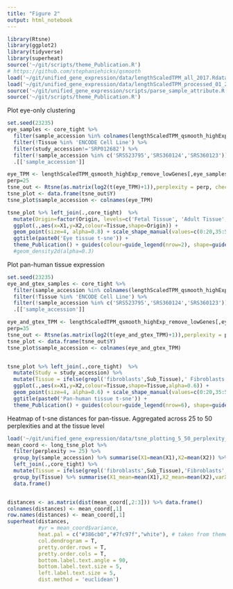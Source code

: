 ```yaml
---
title: "Figure 2"
output: html_notebook
---
```


```r
library(Rtsne)
library(ggplot2)
library(tidyverse)
library(superheat)
source('~/git/scripts/theme_Publication.R')
# https://github.com/stephaniehicks/qsmooth
load('~/git/unified_gene_expression/data/lengthScaledTPM_all_2017.Rdata')
load('~/git/unified_gene_expression/data/lengthScaledTPM_processed_01_27_2017.Rdata')
source('~/git/unified_gene_expression/scripts/parse_sample_attribute.R')
source('~/git/scripts/theme_Publication.R')
```

Plot eye-only clustering
```r
set.seed(23235)
eye_samples <- core_tight %>% 
  filter(sample_accession %in% colnames(lengthScaledTPM_qsmooth_highExp_remove_lowGenes)) %>% 
  filter(!Tissue %in% 'ENCODE Cell Line') %>% 
  filter(study_accession!='SRP012682') %>% 
  filter(!sample_accession %in% c('SRS523795','SRS360124','SRS360123')) %>% 
  .[['sample_accession']]

eye_TPM <- lengthScaledTPM_qsmooth_highExp_remove_lowGenes[,eye_samples]
perp=25
tsne_out <- Rtsne(as.matrix(log2(t(eye_TPM)+1)),perplexity = perp, check_duplicates = FALSE, theta=0.0)
tsne_plot <- data.frame(tsne_out$Y)
tsne_plot$sample_accession <- colnames(eye_TPM)

tsne_plot %>% left_join(.,core_tight)  %>% 
  mutate(Origin=factor(Origin, levels=c('Fetal Tissue', 'Adult Tissue', 'Cell Line'))) %>% 
  ggplot(.,aes(x=X1,y=X2,colour=Tissue,shape=Origin)) + 
  geom_point(size=4, alpha=0.8) + scale_shape_manual(values=c(0:20,35:50)) +
  ggtitle(paste0('Eye tissue t-sne')) +
  theme_Publication() + guides(colour=guide_legend(nrow=2), shape=guide_legend(nrow=2)) +
  #geom_density2d(alpha=0.3)
```

Plot pan-human tissue expression
```r
set.seed(23235)
eye_and_gtex_samples <- core_tight %>% 
  filter(sample_accession %in% colnames(lengthScaledTPM_qsmooth_highExp_remove_lowGenes)) %>% 
  filter(!Tissue %in% 'ENCODE Cell Line') %>% 
  filter(!sample_accession %in% c('SRS523795','SRS360124','SRS360123')) %>% 
  .[['sample_accession']]

eye_and_gtex_TPM <- lengthScaledTPM_qsmooth_highExp_remove_lowGenes[,eye_and_gtex_samples]
perp=35
tsne_out <- Rtsne(as.matrix(log2(t(eye_and_gtex_TPM)+1)),perplexity = perp, check_duplicates = FALSE, theta=0.0)
tsne_plot <- data.frame(tsne_out$Y)
tsne_plot$sample_accession <- colnames(eye_and_gtex_TPM)


tsne_plot %>% left_join(.,core_tight)  %>% 
  mutate(Study = study_accession) %>% 
  mutate(Tissue = ifelse(grepl('fibroblasts',Sub_Tissue),' Fibroblasts',Tissue)) %>% 
  ggplot(.,aes(x=X1,y=X2,colour=Tissue,shape=Tissue,alpha=0.6)) + 
  geom_point(size=4, alpha=0.6) + scale_shape_manual(values=c(0:20,35:50)) +
  ggtitle(paste0('Pan-human tissue t-sne')) +
  theme_Publication() + guides(colour=guide_legend(nrow=6), shape=guide_legend(nrow=6))
```

Heatmap of t-sne distances for pan-tissue. Aggregated across 25 to 50 perplexities and at the tissue level
```r

load('~/git/unified_gene_expression/data/tsne_plotting_5_50_perplexity_2017-02.Rdata')
mean_coord <- long_tsne_plot %>% 
  filter(perplexity >= 25) %>% 
  group_by(sample_accession) %>% summarise(X1=mean(X1),X2=mean(X2)) %>% # group by sample and summarize across all perplexities
  left_join(.,core_tight) %>% 
  mutate(Tissue = ifelse(grepl('fibroblasts',Sub_Tissue),'Fibroblasts',Tissue)) %>% 
  group_by(Tissue) %>% summarise(X1_mean=mean(X1),X2_mean=mean(X2),varX1=var(X1),varX2=var(X2),variance=varX1+varX2) %>%  # then group by tissue and summarise across all samples in a tissue
  data.frame()


distances <- as.matrix(dist(mean_coord[,2:3])) %>% data.frame() 
colnames(distances) <- mean_coord[,1]                     
row.names(distances) <- mean_coord[,1]
superheat(distances, 
          #yr = mean_coord$variance,
          heat.pal = c("#386cb0","#7fc97f","white"), # taken from theme_Publication.R
          col.dendrogram = T,
          pretty.order.rows = T, 
          pretty.order.cols = T,
          bottom.label.text.angle = 90,
          bottom.label.text.size = 5, 
          left.label.text.size = 5,
          dist.method = 'euclidean')
```
